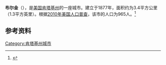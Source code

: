 {{Infobox City 
|chinese_name = 布尔金
|official_name = Burgin
|image_flag = 
|image_seal = 
|image_skyline = 
|image_map = KYMap-doton-Burgin.PNG
|map_caption =
|subdivision_type = [[國家|國家]]
|subdivision_name = {{USA}}
|leader_title = 
|leader_name = 
|subdivision_type1 = [[美國行政區劃|州]]
|subdivision_name1 = [[肯塔基州|肯塔基州]]
|subdivision_type2 = [[肯塔基州行政区划|县]]
|subdivision_name2 = Mercer
|found_title            = 正式立市
|found_date             = 1877年
|area_total = 3.4
|area_land = 
|area_water = 
|population_as_of = 2010
|population_total = 965
|population_density = 
|timezone = 
|utc_offset = 
|timezone_DST = 
|utc_offset_DST = 
}}

'''布尔金'''（{{lang-en|'''Burgin'''}}），是[[美国|美国]][[肯塔基州|肯塔基州]]的一座城市。建立于1877年，面积约为3.4平方公里（1.3平方英里）。根据[[2010年美国人口普查|2010年美国人口普查]]，该市的人口为965人。<ref name=census>{{cite web |url = http://www.census.gov/prod/www/abs/decennial/ |title = Census of Population and Housing |publisher = U.S. Census Bureau |accessdate = November 18, 2011 |archive-url = https://web.archive.org/web/20060208103743/http://www.census.gov/prod/www/abs/decennial/ |archive-date = 2006-02-08 |dead-url = yes }}</ref>

== 参考资料 ==
{{reflist}}

[[Category:肯塔基州城市|Category:肯塔基州城市]]


{{Kentucky-stub}}